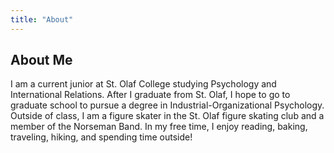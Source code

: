 ```yaml
---
title: "About"
---
```


## About Me


I am a current junior at St. Olaf College studying Psychology and International Relations. After I graduate from St. Olaf, I hope to go to graduate school to pursue a degree in Industrial-Organizational Psychology. Outside of class, I am a figure skater in the St. Olaf figure skating club and a member of the Norseman Band. In my free time, I enjoy reading, baking, traveling, hiking, and spending time outside! 